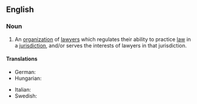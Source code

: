 ==English==

===Noun===
{{wikipedia}}
{{en-noun}}

# An [[organization]] of [[lawyer]]s which regulates their ability to practice [[law]] in a [[jurisdiction]], and/or serves the interests of lawyers in that jurisdiction.

====Translations====
{{trans-top|an organization of lawyers}}
* German: {{t|de|Rechtsanwaltskammer}}
* Hungarian: {{t|hu|ügyvédi kamara}}
{{trans-mid}}
* Italian: {{t|it|Ordine Forense}}
* Swedish: {{t+|sv|advokatsamfund|n}}
{{trans-bottom}}